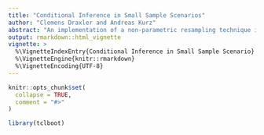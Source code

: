 ```yaml
---
title: "Conditional Inference in Small Sample Scenarios"
author: "Clemens Draxler and Andreas Kurz"
abstract: "An implementation of a non-parametric resampling technique in the context of multidimensional hypothesis testing of assumptions of the Rasch model based on conditional distributions. It is suggested in small sample size scenarios, in which asymptotic theory is not applicable, to approximate the exact sampling distribution of various well-known Chi^2 test statistics like Wald, likelihood ratio, score and gradient tests as well as others. A procedure to compute the power function of the tests is also presented. A number of examples of scenarios are discussed in which the power function does not converge to one with an increasing deviation from the hypothesis to be tested, i.e. the respective assumption of the model. Finally, an attempt to modify the critical region of the test is made aiming at improving the power."
output: rmarkdown::html_vignette
vignette: >
  %\VignetteIndexEntry{Conditional Inference in Small Sample Scenario}
  %\VignetteEngine{knitr::rmarkdown}
  %\VignetteEncoding{UTF-8}
---
```


```r
knitr::opts_chunk$set(
  collapse = TRUE,
  comment = "#>"
)
```

```r
library(tclboot)
```
